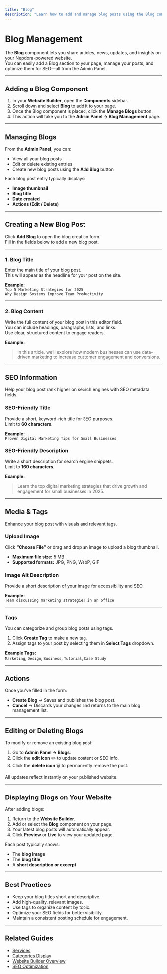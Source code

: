 ```yaml
---
title: "Blog"
description: "Learn how to add and manage blog posts using the Blog component and Admin Panel in Nepdora."
---
```


# Blog Management

The **Blog** component lets you share articles, news, updates, and insights on your Nepdora-powered website.  
You can easily add a Blog section to your page, manage your posts, and optimize them for SEO—all from the Admin Panel.

---

## Adding a Blog Component

1. In your **Website Builder**, open the **Components** sidebar.
2. Scroll down and select **Blog** to add it to your page.
3. Once the Blog component is placed, click the **Manage Blogs** button.
4. This action will take you to the **Admin Panel → Blog Management** page.

---

## Managing Blogs

From the **Admin Panel**, you can:

- View all your blog posts
- Edit or delete existing entries
- Create new blog posts using the **Add Blog** button

Each blog post entry typically displays:

- **Image thumbnail**
- **Blog title**
- **Date created**
- **Actions (Edit / Delete)**

---

## Creating a New Blog Post

Click **Add Blog** to open the blog creation form.  
Fill in the fields below to add a new blog post.

---

### 1. Blog Title

Enter the main title of your blog post.  
This will appear as the headline for your post on the site.

**Example:**  
`Top 5 Marketing Strategies for 2025`  
`Why Design Systems Improve Team Productivity`

---

### 2. Blog Content

Write the full content of your blog post in this editor field.  
You can include headings, paragraphs, lists, and links.  
Use clear, structured content to engage readers.

**Example:**

> In this article, we’ll explore how modern businesses can use data-driven marketing to increase customer engagement and conversions.

---

## SEO Information

Help your blog post rank higher on search engines with SEO metadata fields.

### SEO-Friendly Title

Provide a short, keyword-rich title for SEO purposes.  
Limit to **60 characters**.

**Example:**  
`Proven Digital Marketing Tips for Small Businesses`

### SEO-Friendly Description

Write a short description for search engine snippets.  
Limit to **160 characters**.

**Example:**

> Learn the top digital marketing strategies that drive growth and engagement for small businesses in 2025.

---

## Media & Tags

Enhance your blog post with visuals and relevant tags.

### Upload Image

Click **“Choose File”** or drag and drop an image to upload a blog thumbnail.

- **Maximum file size:** 5 MB
- **Supported formats:** JPG, PNG, WebP, GIF

### Image Alt Description

Provide a short description of your image for accessibility and SEO.

**Example:**  
`Team discussing marketing strategies in an office`

---

### Tags

You can categorize and group blog posts using tags.

1. Click **Create Tag** to make a new tag.
2. Assign tags to your post by selecting them in **Select Tags** dropdown.

**Example Tags:**  
`Marketing`, `Design`, `Business`, `Tutorial`, `Case Study`

---

## Actions

Once you’ve filled in the form:

- **Create Blog** → Saves and publishes the blog post.
- **Cancel** → Discards your changes and returns to the main blog management list.

---

## Editing or Deleting Blogs

To modify or remove an existing blog post:

1. Go to **Admin Panel → Blogs**.
2. Click the **edit icon** ✏️ to update content or SEO info.
3. Click the **delete icon** 🗑️ to permanently remove the post.

All updates reflect instantly on your published website.

---

## Displaying Blogs on Your Website

After adding blogs:

1. Return to the **Website Builder**.
2. Add or select the **Blog** component on your page.
3. Your latest blog posts will automatically appear.
4. Click **Preview** or **Live** to view your updated page.

Each post typically shows:

- The **blog image**
- The **blog title**
- A **short description or excerpt**

---

## Best Practices

- Keep your blog titles short and descriptive.
- Add high-quality, relevant images.
- Use tags to organize content by topic.
- Optimize your SEO fields for better visibility.
- Maintain a consistent posting schedule for engagement.

---

## Related Guides

- [Services](./services)
- [Categories Display](./category-display)
- [Website Builder Overview](./builder)
- [SEO Optimization](./seo)
